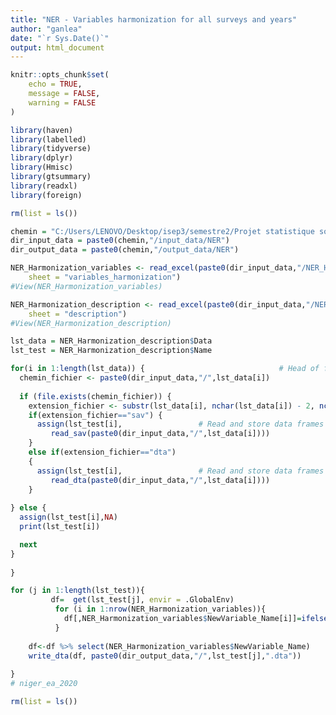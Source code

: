 ---
title: "NER - Variables harmonization for all surveys and years"
author: "ganlea"
date: "`r Sys.Date()`"
output: html_document
---

```{r setup, include=FALSE}
knitr::opts_chunk$set(
	echo = TRUE,
	message = FALSE,
	warning = FALSE
)
```


```{r packages needed}
library(haven)
library(labelled)
library(tidyverse)
library(dplyr)
library(Hmisc)
library(gtsummary)
library(readxl)
library(foreign)
```



```{r}
rm(list = ls())
```

```{r environment settings}

chemin = "C:/Users/LENOVO/Desktop/isep3/semestre2/Projet statistique sous R/Projet Niger - Copie"
dir_input_data = paste0(chemin,"/input_data/NER")
dir_output_data = paste0(chemin,"/output_data/NER")
```

```{r read harmonization excel file}

NER_Harmonization_variables <- read_excel(paste0(dir_input_data,"/NER_Harmonization.xlsx"), 
    sheet = "variables_harmonization")
#View(NER_Harmonization_variables)

NER_Harmonization_description <- read_excel(paste0(dir_input_data,"/NER_Harmonization.xlsx"), 
    sheet = "description")
#View(NER_Harmonization_description)
```



```{r data importation}

lst_data = NER_Harmonization_description$Data
lst_test = NER_Harmonization_description$Name

for(i in 1:length(lst_data)) {                              # Head of for-loop
  chemin_fichier <- paste0(dir_input_data,"/",lst_data[i])
  
  if (file.exists(chemin_fichier)) {
    extension_fichier <- substr(lst_data[i], nchar(lst_data[i]) - 2, nchar(lst_data[i]))
    if(extension_fichier=="sav") {
      assign(lst_test[i],                 # Read and store data frames
         read_sav(paste0(dir_input_data,"/",lst_data[i])))
    }
    else if(extension_fichier=="dta")
    {
      assign(lst_test[i],                 # Read and store data frames
         read_dta(paste0(dir_input_data,"/",lst_data[i])))
    }
  
} else { 
  assign(lst_test[i],NA)
  print(lst_test[i])

  next
}
  
}
```





```{r select and rename columns needed}

for (j in 1:length(lst_test)){
         df=  get(lst_test[j], envir = .GlobalEnv)
          for (i in 1:nrow(NER_Harmonization_variables)){
            df[,NER_Harmonization_variables$NewVariable_Name[i]]=ifelse(is.na(NER_Harmonization_variables[i,lst_test[j]]),NA,df[,NER_Harmonization_variables[i,lst_test[j]][[1]]])
          }
    
    df<-df %>% select(NER_Harmonization_variables$NewVariable_Name)
    write_dta(df, paste0(dir_output_data,"/",lst_test[j],".dta"))
    
}
# niger_ea_2020
```


```{r remove final environment variables}
rm(list = ls())
```

```{r}

```



